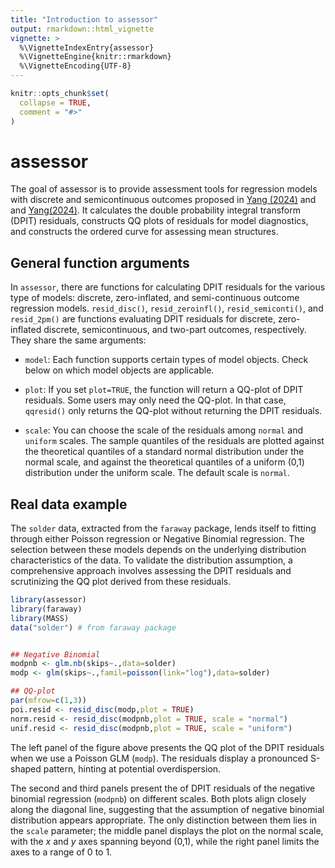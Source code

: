 ```yaml
---
title: "Introduction to assessor"
output: rmarkdown::html_vignette
vignette: >
  %\VignetteIndexEntry{assessor}
  %\VignetteEngine{knitr::rmarkdown}
  %\VignetteEncoding{UTF-8}
---
```


```r
knitr::opts_chunk$set(
  collapse = TRUE,
  comment = "#>"
)
```

# assessor

The goal of assessor is to provide assessment tools for regression models with discrete and semicontinuous outcomes proposed in [Yang (2024)](https://arxiv.org/pdf/2308.15596.pdf) and and [Yang(2024)](https://arxiv.org/pdf/2401.06347.pdf). It calculates the double probability 
integral transform (DPIT) residuals, constructs QQ plots of residuals for model diagnostics, and constructs the ordered curve for assessing mean 
structures.


## General function arguments
In `assessor`, there are functions for calculating DPIT residuals for the various type of models: discrete, zero-inflated, and semi-continuous outcome regression models. `resid_disc()`, `resid_zeroinfl()`, `resid_semiconti()`, and `resid_2pm()` are functions evaluating DPIT residuals for discrete, zero-inflated discrete, semicontinuous, and two-part outcomes, respectively. 
They share the same arguments:

* `model`: Each function supports certain types of model objects. Check below on which model objects are applicable.

* `plot`: If you set `plot=TRUE`, the function will return a QQ-plot of DPIT residuals.
Some users may only need the QQ-plot. In that case, `qqresid()` only returns the QQ-plot without returning the DPIT residuals.

* `scale`: You can choose the scale of the residuals among `normal` and `uniform` scales. The sample quantiles of the residuals are plotted against the theoretical quantiles of a standard normal distribution under the normal scale, and against the theoretical quantiles of a uniform (0,1) distribution under the uniform scale. The default scale is `normal`.

## Real data example
The `solder` data, extracted from the `faraway` package, lends itself to fitting through either Poisson regression or Negative Binomial regression. The selection between these models depends on the underlying distribution characteristics of the data. To validate the distribution assumption, a comprehensive approach involves assessing the DPIT residuals and scrutinizing the QQ plot derived from these residuals.

```r
library(assessor)
library(faraway) 
library(MASS)
data("solder") # from faraway package


## Negative Binomial
modpnb <- glm.nb(skips~.,data=solder)
modp <- glm(skips~.,famil=poisson(link="log"),data=solder)

## QQ-plot
par(mfrow=c(1,3))
poi.resid <- resid_disc(modp,plot = TRUE)
norm.resid <- resid_disc(modpnb,plot = TRUE, scale = "normal")
unif.resid <- resid_disc(modpnb,plot = TRUE, scale = "uniform")
```

The left panel of the figure above presents the QQ plot of the DPIT residuals when we use a Poisson GLM (`modp`). The residuals display a pronounced S-shaped pattern, hinting at potential overdispersion. 

The second and third panels present the of DPIT residuals of the negative binomial regression (`modpnb`) on different scales. Both plots align closely along the diagonal line, suggesting that the assumption of negative binomial distribution appears appropriate. The only distinction between them lies in the `scale` parameter; the middle panel displays the plot on the normal scale, with the $x$ and $y$ axes spanning beyond (0,1), while the right panel limits the axes to a range of 0 to 1.
